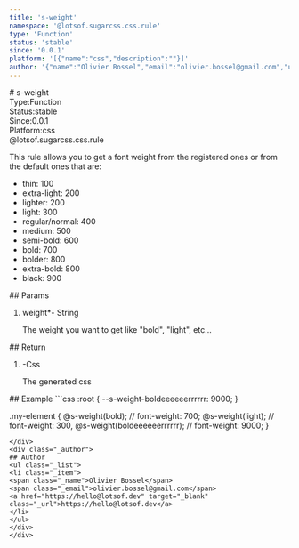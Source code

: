 ```yaml
---
title: 's-weight'
namespace: '@lotsof.sugarcss.css.rule'
type: 'Function'
status: 'stable'
since: '0.0.1'
platform: '[{"name":"css","description":""}]'
author: '{"name":"Olivier Bossel","email":"olivier.bossel@gmail.com","url":"https://hello@lotsof.dev"}'
---
```

<div class="docmap-mdx">
# s-weight
<div class="_metas">
<div class="_type"><span class="_type-label">Type:</span><span class="_type-value">Function</span></div>
<div class="_status"><span class="_status-label">Status:</span><span class="_status-value -stable">stable</span></div>
<div class="_since"><span class="_since-label">Since:</span><span class="_since-value">0.0.1</span></div>
<div class="_platform"><span class="_platform-label">Platform:</span><span class="_platform-value -css">css</span></div>
</div>
<div class="_namespace">@lotsof.sugarcss.css.rule</div>
<div class="_description typo-format typo-rhythm">
<p>This rule allows you to get a font weight from the registered ones or from the default ones that are:</p>
<ul>
<li>thin: 100</li>
<li>extra-light: 200</li>
<li>lighter: 200</li>
<li>light: 300</li>
<li>regular/normal: 400</li>
<li>medium: 500</li>
<li>semi-bold: 600</li>
<li>bold: 700</li>
<li>bolder: 800</li>
<li>extra-bold: 800</li>
<li>black: 900</li>
</ul>

</div>
<div class="_params">
## Params
<ol class="_list">
<li class="_item">
<span class="_name">weight<span class="_required">*</span></span><span class="_default">-</span> <span class="_type">String</span>
<p class="_description">The weight you want to get like &quot;bold&quot;&comma; &quot;light&quot;&comma; etc&period;&period;&period;</p>
</li>
</ol>
</div>
<div class="_return">
## Return
<ol class="_list">
<li class="_item">
<span class="_default">-</span><span class="_type">Css</span>
<p class="_description">The generated css</p>
</li>
</ol>
</div>
<div class="_examples">
## Example
```css
:root {
   --s-weight-boldeeeeeerrrrrr: 9000;
}

.my-element {
   @s-weight(bold); // font-weight: 700;
   @s-weight(light); // font-weight: 300,
   @s-weight(boldeeeeeerrrrrr); // font-weight: 9000;
}
```
</div>
<div class="_author">
## Author
<ul class="_list">
<li class="_item">
<span class="_name">Olivier Bossel</span>
<span class="_email">olivier.bossel@gmail.com</span>
<a href="https://hello@lotsof.dev" target="_blank" class="_url">https://hello@lotsof.dev</a>
</li>
</ul>
</div>
</div>